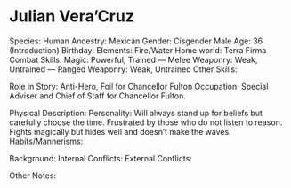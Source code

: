 # Julian Vera’Cruz

Species: Human
Ancestry: Mexican
Gender: Cisgender Male
Age: 36 (Introduction)
Birthday:
Elements: Fire/Water
Home world: Terra Firma
Combat Skills: Magic: Powerful, Trained — Melee Weaponry: Weak, Untrained — Ranged Weaponry: Weak, Untrained
Other Skills:

Role in Story: Anti-Hero, Foil for Chancellor Fulton
Occupation: Special Adviser and Chief of Staff for Chancellor Fulton.

Physical Description:
Personality: Will always stand up for beliefs but carefully choose the time. Frustrated by those who do not listen to reason. Fights magically but hides well and doesn’t make the waves.
Habits/Mannerisms:

Background:
Internal Conflicts:
External Conflicts:

Other Notes:
